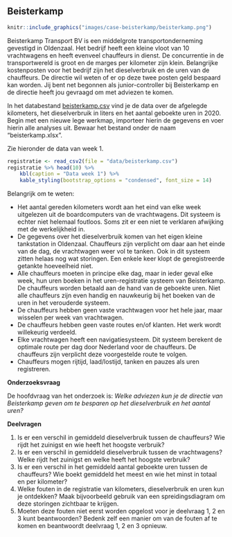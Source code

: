 ## Beisterkamp {#case-beisterkamp}

```r
knitr::include_graphics("images/case-beisterkamp/beisterkamp.png")
```

Beisterkamp Transport BV is een middelgrote transportonderneming gevestigd in Oldenzaal. Het bedrijf heeft een kleine vloot van 10 vrachtwagens en heeft evenveel chauffeurs in dienst. De concurrentie in de transportwereld is groot en de marges per kilometer zijn klein. Belangrijke kostenposten voor het bedrijf zijn het dieselverbruik en de uren van de chauffeurs. De directie wil weten of er op deze twee posten geld bespaard kan worden. Jij bent net begonnen als junior-controller bij Beisterkamp en de directie heeft jou gevraagd om met adviezen te komen.

:::{.data}
In het databestand [beisterkamp.csv](data/beisterkamp.csv) vind je de data over de afgelegde kilometers, het dieselverbruik in liters en het aantal geboekte uren in 2020. Begin met een nieuwe lege werkmap, importeer hierin de gegevens en voer hierin alle analyses uit. Bewaar het bestand onder de naam "beisterkamp.xlsx".
:::

Zie hieronder de data van week 1.

```r
registratie <- read_csv2(file = "data/beisterkamp.csv")
registratie %>% head(10) %>% 
	kbl(caption = "Data week 1") %>%
	kable_styling(bootstrap_options = "condensed", font_size = 14)
```

Belangrijk om te weten:

+ Het aantal gereden kilometers wordt aan het eind van elke week uitgelezen uit de boardcomputers van de vrachtwagens. Dit systeem is echter niet helemaal foutloos. Soms zit er een niet te verklaren afwijking met de werkelijkheid in.
+ De gegevens over het dieselverbruik komen van het eigen kleine tankstation in Oldenzaal. Chauffeurs zijn verplicht om daar aan het einde van de dag, de vrachtwagen weer vol te tanken. Ook in dit systeem zitten helaas nog wat storingen. Een enkele keer klopt de geregistreerde getankte hoeveelheid niet.
+ Alle chauffeurs moeten in principe elke dag, maar in ieder geval elke week, hun uren boeken in het uren-registratie systeem van Beisterkamp. De chauffeurs worden betaald aan de hand van de geboekte uren. Niet alle chauffeurs zijn even handig en nauwkeurig bij het boeken van de uren in het verouderde systeem.
+ De chauffeurs hebben geen vaste vrachtwagen voor het hele jaar, maar wisselen per week van vrachtwagen.
+ De chauffeurs hebben geen vaste routes en/of klanten. Het werk wordt willekeurig verdeeld.
+ Elke vrachtwagen heeft een navigatiesysteem. Dit systeem berekent de optimale route per dag door Nederland voor de chauffeurs. De chauffeurs zijn verplicht deze voorgestelde route te volgen.
+ Chauffeurs mogen rijtijd, laad/lostijd, tanken en pauzes als uren registreren.

**Onderzoeksvraag**

De hoofdvraag van het onderzoek is: *Welke adviezen kun je de directie van Beisterkamp geven om te besparen op het dieselverbruik en het aantal uren?*

**Deelvragen**

1.	Is er een verschil in gemiddeld dieselverbruik tussen de chauffeurs? Wie rijdt het zuinigst en wie heeft het hoogste verbruik?
2.	Is er een verschil in gemiddeld dieselverbruik tussen de vrachtwagens? Welke rijdt het zuinigst en welke heeft het hoogste verbruik?
3.	Is er een verschil in het gemiddeld aantal geboekte uren tussen de chauffeurs? Wie boekt gemiddeld het meest en wie het minst in totaal en per kilometer?
4.	Welke fouten in de registratie van kilometers, dieselverbruik en uren kun je ontdekken? Maak bijvoorbeeld gebruik van een spreidingsdiagram om deze storingen zichtbaar te krijgen.
5.	Moeten deze fouten niet eerst worden opgelost voor je deelvraag 1, 2 en 3 kunt beantwoorden? Bedenk zelf een manier om van de fouten af te komen en beantwoordt deelvraag 1, 2 en 3 opnieuw.
